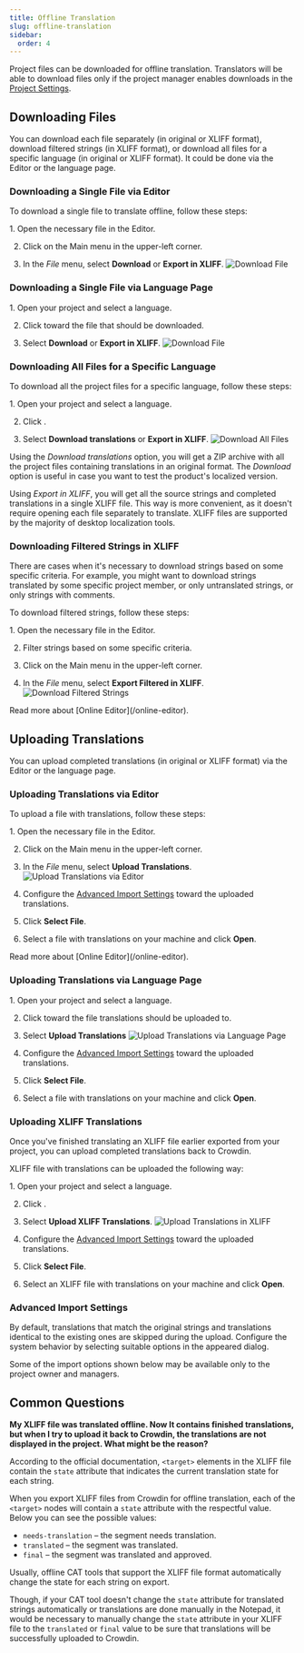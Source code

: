 ```yaml
---
title: Offline Translation
slug: offline-translation
sidebar:
  order: 4
---
```


[//]: # (https://support.crowdin.com/offline-translation/)


Project files can be downloaded for offline translation. Translators will be able to download files only if the project manager enables downloads in the [Project Settings](/project-settings).

## Downloading Files

You can download each file separately (in original or XLIFF format), download filtered strings (in XLIFF format), or download all files for a specific language (in original or XLIFF format). It could be done via the Editor or the language page.

<LinkCard
  title="XLIFF File Format Details"
  href="https://store.crowdin.com/xliff"
  target="_blank"
/>

### Downloading a Single File via Editor

To download a single file to translate offline, follow these steps:

<Steps>
  1. Open the necessary file in the Editor.

  2. Click on the Main menu <Icon name="mdi:menu" class="inline-icon"/> in the upper-left corner.

  3. In the *File* menu, select **Download** or **Export in XLIFF**.
     ![Download File](./_assets/download_files_3.png)
</Steps>

### Downloading a Single File via Language Page

<Steps>
  1. Open your project and select a language.

  2. Click <Icon name="mdi:dots-horizontal" class="inline-icon"/> toward the file that should be downloaded.

  3. Select **Download** or **Export in XLIFF**.
     ![Download File](./_assets/download_files_2.png)
</Steps>

### Downloading All Files for a Specific Language

To download all the project files for a specific language, follow these steps:

<Steps>
  1. Open your project and select a language.

  2. Click <Icon name="heroicons:arrows-up-down-solid" class="inline-icon"/>.

  3. Select **Download translations** or **Export in XLIFF**.
     ![Download All Files](./_assets/download_files.png)
</Steps>

Using the *Download translations* option, you will get a ZIP archive with all the project files containing translations in an original format. The *Download* option is useful in case you want to test the product's localized version.

Using *Export in XLIFF*, you will get all the source strings and completed translations in a single XLIFF file. This way is more convenient, as it doesn't require opening each file separately to translate. XLIFF files are supported by the majority of desktop localization tools.

### Downloading Filtered Strings in XLIFF

There are cases when it's necessary to download strings based on some specific criteria. For example, you might want to download strings translated by some specific project member, or only untranslated strings, or only strings with comments.

To download filtered strings, follow these steps:

<Steps>
  1. Open the necessary file in the Editor.

  2. Filter strings based on some specific criteria.

  3. Click on the Main menu <Icon name="mdi:menu" class="inline-icon"/> in the upper-left corner.

  4. In the *File* menu, select **Export Filtered in XLIFF**.
     ![Download Filtered Strings](./_assets/download_files_export_filtered.png)
</Steps>

<ReadMore>
  Read more about [Online Editor](/online-editor).
</ReadMore>

## Uploading Translations

You can upload completed translations (in original or XLIFF format) via the Editor or the language page.

### Uploading Translations via Editor

To upload a file with translations, follow these steps:

<Steps>
  1. Open the necessary file in the Editor.

  2. Click on the Main menu <Icon name="mdi:menu" class="inline-icon"/> in the upper-left corner.

  3. In the *File* menu, select **Upload Translations**.
     ![Upload Translations via Editor](./_assets/upload_translations_editor.png)

  4. Configure the [Advanced Import Settings](#advanced-import-settings) toward the uploaded translations.

  5. Click **Select File**.

  6. Select a file with translations on your machine and click **Open**.
</Steps>

<ReadMore>
  Read more about [Online Editor](/online-editor).
</ReadMore>

### Uploading Translations via Language Page

<Steps>
  1. Open your project and select a language.

  2. Click <Icon name="mdi:dots-horizontal" class="inline-icon"/> toward the file translations should be uploaded to.

  3. Select **Upload Translations**
     ![Upload Translations via Language Page](./_assets/upload_translations_language_page.png)

  4. Configure the [Advanced Import Settings](#advanced-import-settings) toward the uploaded translations.

  5. Click **Select File**.

  6. Select a file with translations on your machine and click **Open**.
</Steps>

### Uploading XLIFF Translations

Once you've finished translating an XLIFF file earlier exported from your project, you can upload completed translations back to Crowdin.

XLIFF file with translations can be uploaded the following way:

<Steps>
  1. Open your project and select a language.

  2. Click <Icon name="heroicons:arrows-up-down-solid" class="inline-icon"/>.

  3. Select **Upload XLIFF Translations**.
     ![Upload Translations in XLIFF](./_assets/upload_translations_xliff.png)

  4. Configure the [Advanced Import Settings](#advanced-import-settings) toward the uploaded translations.

  5. Click **Select File**.

  6. Select an XLIFF file with translations on your machine and click **Open**.
</Steps>

### Advanced Import Settings

By default, translations that match the original strings and translations identical to the existing ones are skipped during the upload. Configure the system behavior by selecting suitable options in the appeared dialog.

<Aside>
  Some of the import options shown below may be available only to the project owner and managers.
</Aside>

## Common Questions

**My XLIFF file was translated offline. Now It contains finished translations, but when I try to upload it back to Crowdin, the translations are not displayed in the project. What might be the reason?**

According to the official documentation, `<target>` elements in the XLIFF file contain the `state` attribute that indicates the current translation state for each string.

When you export XLIFF files from Crowdin for offline translation, each of the `<target>` nodes will contain a `state` attribute with the respectful value. Below you can see the possible values:

- `needs-translation` – the segment needs translation.
- `translated` – the segment was translated.
- `final` – the segment was translated and approved.

Usually, offline CAT tools that support the XLIFF file format automatically change the state for each string on export.

Though, if your CAT tool doesn't change the `state` attribute for translated strings automatically or translations are done manually in the Notepad, it would be necessary to manually change the `state` attribute in your XLIFF file to the `translated` or `final` value to be sure that translations will be successfully uploaded to Crowdin.
